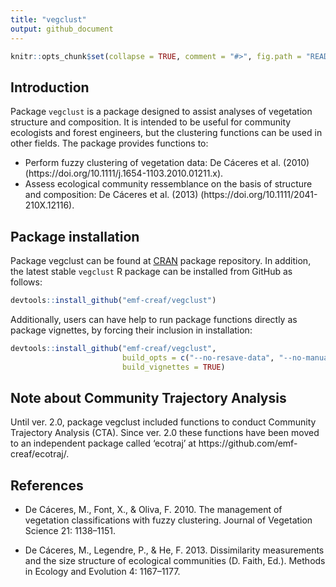 ```yaml
---
title: "vegclust"
output: github_document
---
```


```r

knitr::opts_chunk$set(collapse = TRUE, comment = "#>", fig.path = "README-")
```

## Introduction

Package `vegclust` is a package designed to assist analyses of vegetation structure and composition. It is intended to be useful for community ecologists and forest engineers, but the clustering functions can be used in other fields. The package provides functions to:

* Perform fuzzy clustering of vegetation data: De Cáceres et al. (2010) (https://doi.org/10.1111/j.1654-1103.2010.01211.x).
* Assess ecological community ressemblance on the basis of structure and composition: De Cáceres et al. (2013) (https://doi.org/10.1111/2041-210X.12116).

## Package installation

Package vegclust can be found at [CRAN](https://cran.r-project.org/) package repository. In addition, the latest stable `vegclust` R package can be installed from GitHub as follows:

```r
devtools::install_github("emf-creaf/vegclust")
```

Additionally, users can have help to run package functions directly as package vignettes, by forcing their inclusion in installation: 
```r
devtools::install_github("emf-creaf/vegclust", 
                         build_opts = c("--no-resave-data", "--no-manual"),
                         build_vignettes = TRUE)
```

## Note about Community Trajectory Analysis

Until ver. 2.0, package vegclust included functions to conduct Community Trajectory Analysis (CTA). Since ver. 2.0 these functions have been moved to an independent package called 'ecotraj' at https://github.com/emf-creaf/ecotraj/.

## References

+ De Cáceres, M., Font, X., & Oliva, F. 2010. The management of vegetation classifications with fuzzy clustering. Journal of Vegetation Science 21: 1138–1151.

+ De Cáceres, M., Legendre, P., & He, F. 2013. Dissimilarity measurements and the size structure of ecological communities (D. Faith, Ed.). Methods in Ecology and Evolution 4: 1167–1177.

